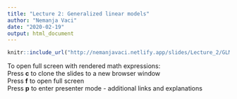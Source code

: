 ```yaml
---
title: "Lecture 2: Generalized linear models"
author: "Nemanja Vaci"
date: "2020-02-19"
output: html_document
---
```


```r
knitr::include_url("http://nemanjavaci.netlify.app/slides/Lecture_2/GLMs.html#1")
```

To open full screen with rendered math expressions: </br>
Press __c__ to clone the slides to a new browser window</br>
Press __f__ to open full screen</br>
Press __p__ to enter presenter mode - additional links and explanations